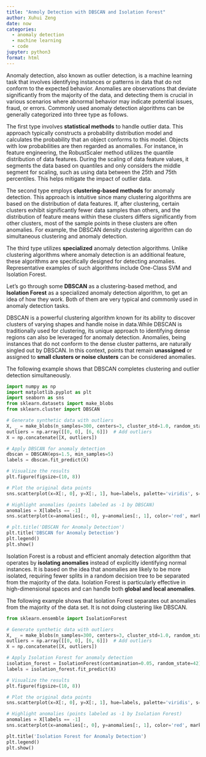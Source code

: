 ```yaml
---
title: "Anmoly Detection with DBSCAN and Isolation Forest"
author: Xuhui Zeng
date: now
categories: 
  - anomaly detection
  - machine learning
  - code
jupyter: python3
format: html
---
```


Anomaly detection, also known as outlier detection, is a machine learning task that involves identifying instances or patterns in data that do not conform to the expected behavior. Anomalies are observations that deviate significantly from the majority of the data, and detecting them is crucial in various scenarios where abnormal behavior may indicate potential issues, fraud, or errors. Commonly used anomaly detection algorithms can be generally categorized into three type as follows.

The first type involves **statistical methods** to handle outlier data. This approach typically constructs a probability distribution model and calculates the probability that an object conforms to this model. Objects with low probabilities are then regarded as anomalies. For instance, in feature engineering, the RobustScaler method utilizes the quantile distribution of data features. During the scaling of data feature values, it segments the data based on quantiles and only considers the middle segment for scaling, such as using data between the 25th and 75th percentiles. This helps mitigate the impact of outlier data.

The second type employs **clustering-based methods** for anomaly detection. This approach is intuitive since many clustering algorithms are based on the distribution of data features. If, after clustering, certain clusters exhibit significantly fewer data samples than others, and the distribution of feature means within these clusters differs significantly from other clusters, most of the sample points in these clusters are often anomalies. For example, the DBSCAN density clustering algorithm can do simultaneous clustering and anomaly detection.

The third type utilizes **specialized** anomaly detection algorithms. Unlike clustering algorithms where anomaly detection is an additional feature, these algorithms are specifically designed for detecting anomalies. Representative examples of such algorithms include One-Class SVM and Isolation Forest.

Let's go through some **DBSCAN** as a clustering-based method, and **Isolation Forest** as a specialized anomaly detection algorithm, to get an idea of how they work. Both of them are very typical and commonly used in anomaly detection tasks.

DBSCAN is a powerful clustering algorithm known for its ability to discover clusters of varying shapes and handle noise in data.While DBSCAN is traditionally used for clustering, its unique approach to identifying dense regions can also be leveraged for anomaly detection. Anomalies, being instances that do not conform to the dense cluster patterns, are naturally singled out by DBSCAN. In this context, points that remain **unassigned** or assigned to **small clusters or noise clusters** can be considered anomalies.

The following example shows that DBSCAN completes clustering and outlier detection simultaneously.

```python
import numpy as np
import matplotlib.pyplot as plt
import seaborn as sns
from sklearn.datasets import make_blobs
from sklearn.cluster import DBSCAN

# Generate synthetic data with outliers
X, _ = make_blobs(n_samples=300, centers=3, cluster_std=1.0, random_state=42)
outliers = np.array([[0, 0], [6, 6]])  # Add outliers
X = np.concatenate([X, outliers])

# Apply DBSCAN for anomaly detection
dbscan = DBSCAN(eps=1.5, min_samples=5)
labels = dbscan.fit_predict(X)

# Visualize the results
plt.figure(figsize=(10, 8))

# Plot the original data points
sns.scatterplot(x=X[:, 0], y=X[:, 1], hue=labels, palette='viridis', s=50, alpha=0.8, legend=False)

# Highlight anomalies (points labeled as -1 by DBSCAN)
anomalies = X[labels == -1]
sns.scatterplot(x=anomalies[:, 0], y=anomalies[:, 1], color='red', marker='X', s=100, label='Anomalies')

# plt.title('DBSCAN for Anomaly Detection')
plt.title('DBSCAN for Anomaly Detection')
plt.legend()
plt.show()
```

Isolation Forest is a robust and efficient anomaly detection algorithm that operates by **isolating anomalies** instead of explicitly identifying normal instances. It is based on the idea that anomalies are likely to be more isolated, requiring fewer splits in a random decision tree to be separated from the majority of the data. Isolation Forest is particularly effective in high-dimensional spaces and can handle both **global and local anomalies**.

The following example shows that Isolation Forest separates out anomalies from the majority of the data set. It is not doing clustering like DBSCAN.

```python
from sklearn.ensemble import IsolationForest

# Generate synthetic data with outliers
X, _ = make_blobs(n_samples=300, centers=3, cluster_std=1.0, random_state=42)
outliers = np.array([[0, 0], [6, 6]])  # Add outliers
X = np.concatenate([X, outliers])

# Apply Isolation Forest for anomaly detection
isolation_forest = IsolationForest(contamination=0.05, random_state=42)
labels = isolation_forest.fit_predict(X)

# Visualize the results
plt.figure(figsize=(10, 8))

# Plot the original data points
sns.scatterplot(x=X[:, 0], y=X[:, 1], hue=labels, palette='viridis', s=50, alpha=0.8, legend=False)

# Highlight anomalies (points labeled as -1 by Isolation Forest)
anomalies = X[labels == -1]
sns.scatterplot(x=anomalies[:, 0], y=anomalies[:, 1], color='red', marker='X', s=100, label='Anomalies')

plt.title('Isolation Forest for Anomaly Detection')
plt.legend()
plt.show()
```
